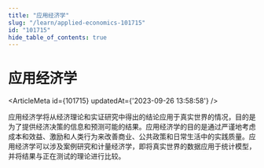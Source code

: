 ```yaml
---
title: "应用经济学"
slug: "/learn/applied-economics-101715"
id: "101715"
hide_table_of_contents: true
---
```



# 应用经济学

<ArticleMeta id={101715} updatedAt={'2023-09-26 13:58:58'} />
<div className='border-solid border-b border-t-0 my-4 border-[var(--ifm-color-gray-300)]' />

应用经济学将从经济理论和实证研究中得出的结论应用于真实世界的情况，目的是为了提供经济决策的信息和预测可能的结果。应用经济学的目的是通过严谨地考虑成本和效益、激励和人类行为来改善商业、公共政策和日常生活中的实践质量。应用经济学可以涉及案例研究和计量经济学，即将真实世界的数据应用于统计模型，并将结果与正在测试的理论进行比较。
